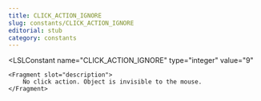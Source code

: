 ```yaml
---
title: CLICK_ACTION_IGNORE
slug: constants/CLICK_ACTION_IGNORE
editorial: stub
category: constants
---
```


<LSLConstant
	name="CLICK_ACTION_IGNORE"
	type="integer"
	value="9"
>
	<Fragment slot="description">
		No click action. Object is invisible to the mouse.
	</Fragment>
</LSLConstant>
